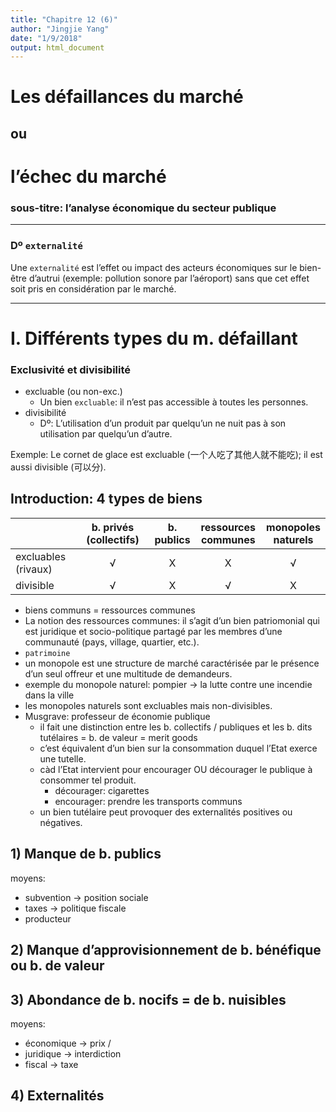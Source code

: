 ```yaml
---
title: "Chapitre 12 (6)"
author: "Jingjie Yang"
date: "1/9/2018"
output: html_document
---
```


# Les défaillances du marché
## ou
# l'échec du marché
### **sous-titre**: l'analyse économique du secteur publique

---

### Dº `externalité`
Une `externalité` est l'effet ou impact des acteurs économiques sur le bien-être d'autrui (exemple: pollution sonore par l'aéroport) sans que cet effet soit pris en considération par le marché.

---

# I. Différents types du m. défaillant
### Exclusivité et divisibilité 
- excluable (ou non-exc.)
  - Un bien `excluable`: il n'est pas accessible à toutes les personnes.
- divisibilité
  - Dº: L'utilisation d'un produit par quelqu'un ne nuit pas à son utilisation par quelqu'un d'autre.

Exemple: Le cornet de glace est excluable (一个人吃了其他人就不能吃); il est aussi divisible (可以分).

## Introduction: 4 types de biens
|                     | b. privés (collectifs) | b. publics | ressources communes | monopoles naturels |
|---------------------|:----------------------:|:----------:|:-------------------:|:------------------:|
| excluables (rivaux) |           √            |      X     |          X          |         √          |
| divisible           |           √            |      X     |          √          |         X          |

- biens communs = ressources communes
- La notion des ressources communes: il s'agit d'un bien patriomonial qui est juridique et socio-politique partagé par les membres d'une communauté (pays, village, quartier, etc.).
- `patrimoine`
- un monopole est une structure de marché caractérisée par le présence d'un seul offreur et une multitude de demandeurs.
- exemple du monopole naturel: pompier -> la lutte contre une incendie dans la ville
- les monopoles naturels sont excluables mais non-divisibles.
- Musgrave: professeur de économie publique
  - il fait une distinction entre les b. collectifs / publiques et les b. dits tutélaires = b. de valeur = merit goods
  - c'est équivalent d'un bien sur la consommation duquel l'Etat exerce une tutelle.
  - càd l'Etat intervient pour encourager OU décourager le publique à consommer tel produit.
    - décourager: cigarettes
    - encourager: prendre les transports communs
  - un bien tutélaire peut provoquer des externalités positives ou négatives.

## 1) Manque de b. publics
moyens:

- subvention -> position sociale
- taxes -> politique fiscale
- producteur

## 2) Manque d'approvisionnement de b. bénéfique ou b. de valeur

## 3) Abondance de b. nocifs = de b. nuisibles
moyens:

- économique -> prix /
- juridique -> interdiction
- fiscal -> taxe

## 4) Externalités
